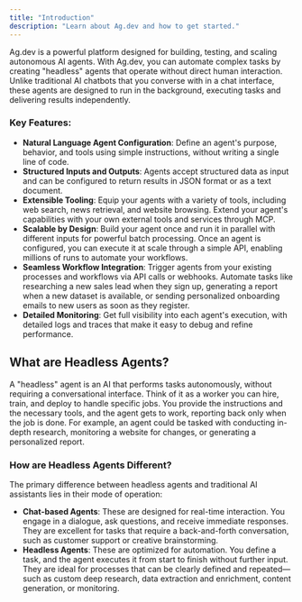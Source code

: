 ```yaml
---
title: "Introduction"
description: "Learn about Ag.dev and how to get started."
---
```


Ag.dev is a powerful platform designed for building, testing, and scaling autonomous AI agents. With Ag.dev, you can automate complex tasks by creating "headless" agents that operate without direct human interaction. Unlike traditional AI chatbots that you converse with in a chat interface, these agents are designed to run in the background, executing tasks and delivering results independently.

### Key Features:

-   **Natural Language Agent Configuration**: Define an agent's purpose, behavior, and tools using simple instructions, without writing a single line of code.
-   **Structured Inputs and Outputs**: Agents accept structured data as input and can be configured to return results in JSON format or as a text document.
-   **Extensible Tooling**: Equip your agents with a variety of tools, including web search, news retrieval, and website browsing. Extend your agent's capabilities with your own external tools and services through MCP.
-   **Scalable by Design**: Build your agent once and run it in parallel with different inputs for powerful batch processing. Once an agent is configured, you can execute it at scale through a simple API, enabling millions of runs to automate your workflows.
-   **Seamless Workflow Integration**: Trigger agents from your existing processes and workflows via API calls or webhooks. Automate tasks like researching a new sales lead when they sign up, generating a report when a new dataset is available, or sending personalized onboarding emails to new users as soon as they register.
-   **Detailed Monitoring**: Get full visibility into each agent's execution, with detailed logs and traces that make it easy to debug and refine performance.

## What are Headless Agents?

A "headless" agent is an AI that performs tasks autonomously, without requiring a conversational interface. Think of it as a worker you can hire, train, and deploy to handle specific jobs. You provide the instructions and the necessary tools, and the agent gets to work, reporting back only when the job is done. For example, an agent could be tasked with conducting in-depth research, monitoring a website for changes, or generating a personalized report.

### How are Headless Agents Different?

The primary difference between headless agents and traditional AI assistants lies in their mode of operation:

-   **Chat-based Agents**: These are designed for real-time interaction. You engage in a dialogue, ask questions, and receive immediate responses. They are excellent for tasks that require a back-and-forth conversation, such as customer support or creative brainstorming.
-   **Headless Agents**: These are optimized for automation. You define a task, and the agent executes it from start to finish without further input. They are ideal for processes that can be clearly defined and repeated—such as custom deep research, data extraction and enrichment, content generation, or monitoring.

